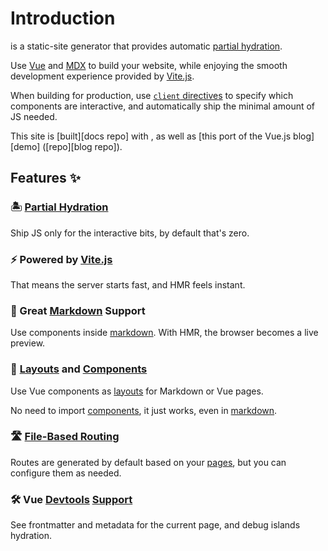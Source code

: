 
[îles]: https://github.com/ElMassimo/iles
[Vite.js]: https://vitejs.dev/
[Vue]: https://v3.vuejs.org/
[MDX]: https://mdxjs.com/
[xdm]: https://github.com/wooorm/xdm

[hydration]: /guide/hydration
[markdown]: /guide/markdown
[pages]: /guide/development#pages
[layouts]: /guide/development#components
[components]: /guide/development#components
[Demo]: https://the-vue-point-with-iles.netlify.app/
[devtools1]: https://user-images.githubusercontent.com/1158253/133314267-f0ba784c-ff64-4ee8-b2bf-97ecffc2facd.jpg
[devtools2]: https://user-images.githubusercontent.com/1158253/133314279-1edc22d1-3ffb-414e-b994-212cb316593b.jpg

[docs repo]: https://github.com/ElMassimo/iles/tree/main/docs
[blog repo]: https://github.com/ElMassimo/iles/blob/main/playground/the-vue-point

# Introduction

<Iles/> is a static-site generator that provides automatic [partial hydration][hydration].

Use [Vue] and [MDX] to build your website, while enjoying the smooth development
experience provided by [Vite.js].

When building for production, use [`client` directives][hydration] to specify which components are interactive, and automatically ship the minimal amount of JS needed.

<Tip title="Live Demos">
This site is [built][docs repo] with <Iles/>, as well as [this port of the Vue.js blog][demo] ([repo][blog repo]).
</Tip>

## Features ✨

### 🏝 [Partial Hydration][hydration]
  
  Ship JS only for the interactive bits, by default that's zero.

### ⚡️ Powered by [Vite.js]

  That means the server starts fast, and HMR feels instant.

### 📖 Great [Markdown] Support
  
  Use components inside [markdown]. With HMR, the browser becomes a live preview.

### 🧱 [Layouts] and [Components]
  
  Use Vue components as [layouts] for Markdown or Vue pages.

  No need to import [components], it just works, even in [markdown].

### 🛣 [File-Based Routing][pages]

  Routes are generated by default based on your [pages], but you can configure them as needed.

### 🛠 Vue [Devtools][devtools1] [Support][devtools2]

  See frontmatter and metadata for the current page, and debug islands hydration.

<Should/>
<Contact/>
